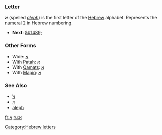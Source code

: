 ===Letter===
'''&#1488;''' (spelled ''[[aleph]]'') is the first letter of the [[Hebrew]] alphabet.
Represents the [[numeral]] 2 in Hebrew numbering.

* '''Next''': [[&#1489;]]

===Other Forms===
*Wide: [[ﬡ]]
*With [[Patah]]: [[אַ]]
*With [[Qamats]]: [[אָ]]
*With [[Mapiq]]: [[אּ]]
===See Also===
*[[ﭏ]]
*[[ℵ]]
*[[aleph]]
[[Category:Hebrew letters]]

[[fr:א]]
[[ru:א]]